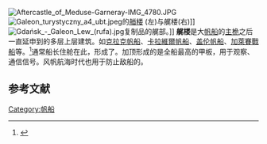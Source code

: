 [[File:Aftercastle_of_Meduse-Garneray-IMG_4780.JPG|thumb]]
[[File:Galeon_turystyczny_a4_ubt.jpeg|thumb]]的[[艏楼|艏楼]] (左)与艉楼(右)]]
[[File:Gdańsk_-_Galeon_Lew_(rufa).jpg|thumb]]复制品的艉部。]]
'''艉楼'''是大[[帆船|帆船]]的[[桅杆|主桅]]之后一直延申到{{tsl|en|Transom (nautical)||艉横梁}}的多层上层建筑。如[[克拉克帆船|克拉克帆船]]、[[卡拉維爾帆船|卡拉維爾帆船]]、[[盖伦帆船|盖伦帆船]]、[[加萊賽戰船|加萊賽戰船]]等。<ref>{{Cite web|url=https://www.britannica.com/technology/castle-ship-part#ref266987|title=Castle ship part|last=The Editors of Encyclopædia Britannica|website=Encyclopædia Britannica|access-date=8 January 2017}}</ref>通常船长住舱在此，形成了{{tsl|en|quarterdeck|指挥甲板}}。加顶形成的{{tsl|en|poop deck|艉甲板}}是全船最高的甲板，用于观察、通信信号。风帆航海时代也用于防止敌船的{{tsl|en|Naval boarding||跳帮登船作战}}。
 
==参考文献==
{{reflist}}

{{船的部位}}
{{帆船}}
[[Category:帆船|Category:帆船]]